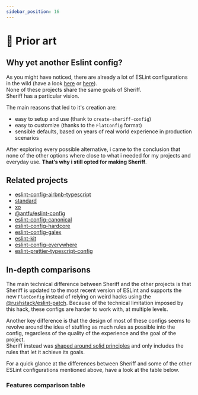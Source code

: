 ```yaml
---
sidebar_position: 16
---
```


# 🧐 Prior art


## Why yet another Eslint config?

As you might have noticed, there are already a lot of ESLint configurations in the wild (have a look [here](./prior-art.md#related-projects) or [here](https://github.com/dustinspecker/awesome-eslint#configs)).<br />
None of these projects share the same goals of Sheriff.<br />
Sheriff has a particular vision.

The main reasons that led to it's creation are:

- easy to setup and use (thank to `create-sheriff-config`)
- easy to customize (thanks to the `FlatConfig` format)
- sensible defaults, based on years of real world experience in production scenarios

After exploring every possible alternative, i came to the conclusion that none of the other options where close to what i needed for my projects and everyday use. **That’s why i still opted for making Sheriff**.

## Related projects

- [eslint-config-airbnb-typescript](https://github.com/iamturns/eslint-config-airbnb-typescript)
- [standard](https://github.com/standard/standard)
- [xo](https://github.com/xojs/xo)
- [@antfu/eslint-config](https://github.com/antfu/eslint-config)
- [eslint-config-canonical](https://github.com/gajus/eslint-config-canonical)
- [eslint-config-hardcore](https://github.com/EvgenyOrekhov/eslint-config-hardcore)
- [eslint-config-galex](https://github.com/ljosberinn/eslint-config-galex)
- [eslint-kit](https://github.com/eslint-kit/eslint-kit)
- [eslint-config-everywhere](https://github.com/locol23/eslint-config-everywhere)
- [eslint-prettier-typescript-config](https://github.com/moia-oss/eslint-prettier-typescript-config)

## In-depth comparisons

The main technical difference between Sheriff and the other projects is that Sheriff is updated to the most recent version of ESLint and supports the new `FlatConfig` instead of relying on weird hacks using the [@rushstack/eslint-patch](https://www.npmjs.com/package/@rushstack/eslint-patch). Because of the technical limitation imposed by this hack, these configs are harder to work with, at multiple levels.

Another key difference is that the design of most of these configs seems to revolve around the idea of stuffing as much rules as possible into the config, regardless of the quality of the experience and the goal of the project.<br />
Sheriff instead was [shaped around solid principles](./core-philosophy/criteria.md) and only includes the rules that let it achieve its goals.

For a quick glance at the differences between Sheriff and some of the other ESLint configurations mentioned above, have a look at the table below.

### Features comparison table

<ComparisonTable />

